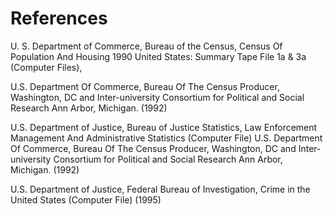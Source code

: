# References {-}

U. S. Department of Commerce, Bureau of the Census, Census Of Population And Housing 1990 United States: Summary Tape File 1a & 3a (Computer Files),

U.S. Department Of Commerce, Bureau Of The Census Producer, Washington, DC and Inter-university Consortium for Political and Social Research Ann Arbor, Michigan. (1992)

U.S. Department of Justice, Bureau of Justice Statistics, Law Enforcement Management And Administrative Statistics (Computer File) U.S. Department Of Commerce, Bureau Of The Census Producer, Washington, DC and Inter-university Consortium for Political and Social Research Ann Arbor, Michigan. (1992)

U.S. Department of Justice, Federal Bureau of Investigation, Crime in the United States (Computer File) (1995)

